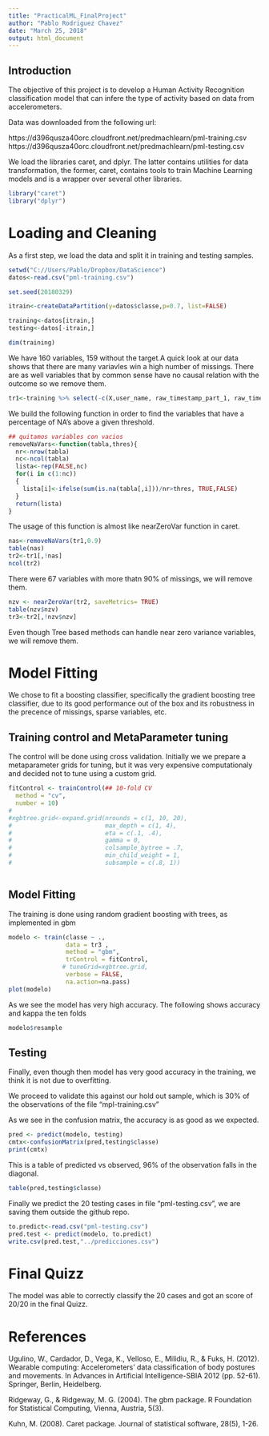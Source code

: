 ```yaml
---
title: "PracticalML_FinalProject"
author: "Pablo Rodriguez Chavez"
date: "March 25, 2018"
output: html_document
---
```


## Introduction

The objective of this project is to develop a Human Activity Recognition classification model that can infere the type of activity based on data from accelerometers.

Data was downloaded from the following url:

https://d396qusza40orc.cloudfront.net/predmachlearn/pml-training.csv
https://d396qusza40orc.cloudfront.net/predmachlearn/pml-testing.csv

We load the libraries caret, and dplyr. The latter contains utilities for data transformation, the former, caret, contains tools to train Machine Learning models and is a wrapper over several other libraries.

```r
library("caret")
library("dplyr")

```

# Loading and Cleaning

As a first step, we load the data and split it in training and testing samples.

```r

setwd("C://Users/Pablo/Dropbox/DataScience")
datos<-read.csv("pml-training.csv")

set.seed(20180329)

itrain<-createDataPartition(y=datos$classe,p=0.7, list=FALSE)

training<-datos[itrain,]
testing<-datos[-itrain,]

```


```r
dim(training)
```


We have 160 variables, 159 without the target.A quick look at our data shows that there are many variavles win a high number of missings. There are as well variables that by common sense have no causal relation with the outcome so we remove them.
```r
tr1<-training %>% select(-c(X,user_name, raw_timestamp_part_1, raw_timestamp_part_2, cvtd_timestamp, new_window, num_window))
```

We build the following function in order to find the variables that have a percentage of NA's above a given threshold. 

```r

## quitamos variables con vacios
removeNaVars<-function(tabla,thres){
  nr<-nrow(tabla)
  nc<-ncol(tabla)
  lista<-rep(FALSE,nc)
  for(i in c(1:nc))
  {
    lista[i]<-ifelse(sum(is.na(tabla[,i]))/nr>thres, TRUE,FALSE)
  }
  return(lista)
}
```

The usage of this function is almost like nearZeroVar function in caret.
```r
nas<-removeNaVars(tr1,0.9)
table(nas)
tr2<-tr1[,!nas]
ncol(tr2)
```

There were 67 variables with more thatn 90% of missings, we will remove them.

```r
nzv <- nearZeroVar(tr2, saveMetrics= TRUE)
table(nzv$nzv)
tr3<-tr2[,!nzv$nzv]
```

Even though Tree based methods can handle near zero variance variables, we will remove them.

# Model Fitting

We chose to fit a boosting classifier, specifically the gradient boosting tree classifier, due to its good performance out of the box and its robustness in the precence of missings, sparse variables, etc.


## Training control and MetaParameter tuning

The control will be done using cross validation. Initially we we prepare a metaparameter grids for tuning, but it was very expensive computationaly and decided not to tune using a custom grid. 

```r

fitControl <- trainControl(## 10-fold CV
  method = "cv",
  number = 10)
#
#xgbtree.grid<-expand.grid(nrounds = c(1, 10, 20),
#                          max_depth = c(1, 4),
#                          eta = c(.1, .4),
#                          gamma = 0,
#                          colsample_bytree = .7,
#                          min_child_weight = 1,
#                          subsample = c(.8, 1))
```



```r
```


## Model Fitting

The training is done using random gradient boosting with trees, as implemented in gbm
```r
modelo <- train(classe ~ ., 
                data = tr3 , 
                method = "gbm", 
                trControl = fitControl,
               # tuneGrid=xgbtree.grid, 
                verbose = FALSE,
                na.action=na.pass)
plot(modelo)
```

 As we see the model has very high accuracy. The following shows accuracy and kappa the ten folds
 
 ```r
 
 modelo$resample
 
 ```

## Testing

Finally, even though then model has very good accuracy in the training, we think it is not due to overfitting. 

We proceed to validate this against our hold out sample, which is 30% of the observations of the file "mpl-training.csv"

As we see in the confusion matrix, the accuracy is as good as we expected.
```r
pred <- predict(modelo, testing)
cmtx<-confusionMatrix(pred,testing$classe)
print(cmtx)
```
This is a table of predicted vs observed, 96% of the observation falls in the diagonal.
```r
table(pred,testing$classe)
```

Finally we predict the 20 testing cases in file "pml-testing.csv", we are saving them outside the github repo.

```r
to.predict<-read.csv("pml-testing.csv")
pred.test <- predict(modelo, to.predict)
write.csv(pred.test,"../predicciones.csv")
```
# Final Quizz
The model was able to correctly classify the 20 cases and got an score of 20/20 in the final Quizz.

# References

Ugulino, W., Cardador, D., Vega, K., Velloso, E., Milidiu, R., & Fuks, H. (2012). Wearable computing: Accelerometers' data classification of body postures and movements. In Advances in Artificial Intelligence-SBIA 2012 (pp. 52-61). Springer, Berlin, Heidelberg.

Ridgeway, G., & Ridgeway, M. G. (2004). The gbm package. R Foundation for Statistical Computing, Vienna, Austria, 5(3).

Kuhn, M. (2008). Caret package. Journal of statistical software, 28(5), 1-26.

